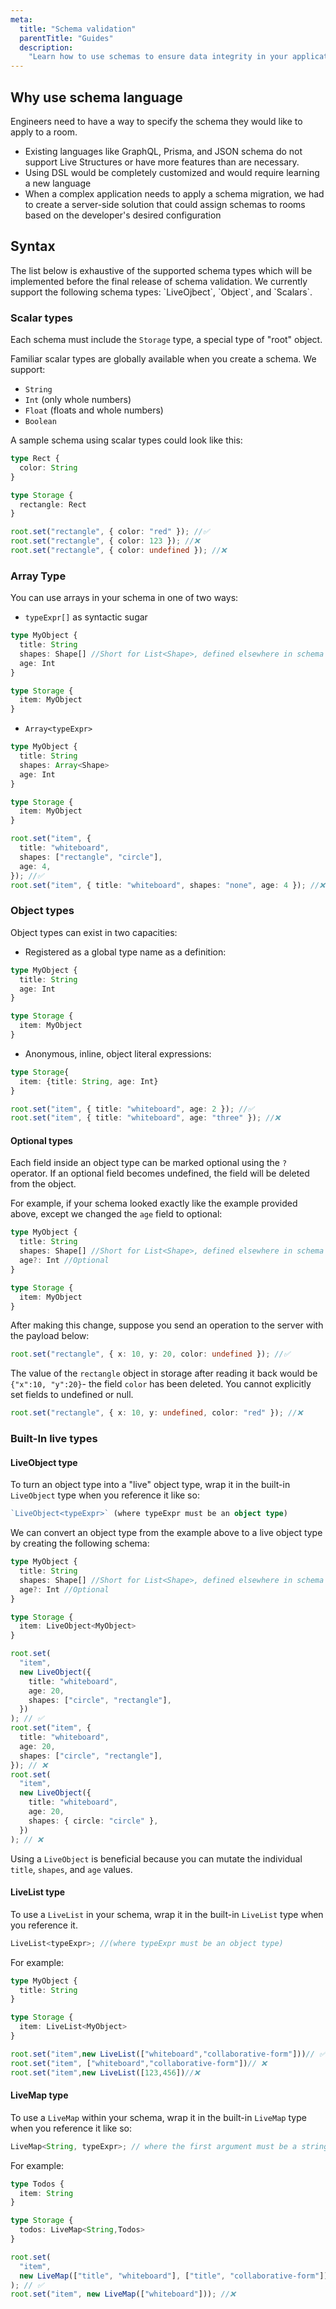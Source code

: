 ```yaml
---
meta:
  title: "Schema validation"
  parentTitle: "Guides"
  description:
    "Learn how to use schemas to ensure data integrity in your application"
---
```


## Why use schema language

Engineers need to have a way to specify the schema they would like to apply to a
room.

- Existing languages like GraphQL, Prisma, and JSON schema do not support Live
  Structures or have more features than are necessary.
- Using DSL would be completely customized and would require learning a new
  language
- When a complex application needs to apply a schema migration, we had to create
  a server-side solution that could assign schemas to rooms based on the
  developer's desired configuration

## Syntax

<Banner title="Supported Schema Types">
The list below is exhaustive of the supported schema types which will be implemented before the final release of schema validation.  We currently support the following schema types: `LiveOjbect`, `Object`, and `Scalars`.

</Banner>

### Scalar types

Each schema must include the `Storage` type, a special type of "root" object.

Familiar scalar types are globally available when you create a schema. We
support:

- `String`
- `Int` (only whole numbers)
- `Float` (floats and whole numbers)
- `Boolean`

A sample schema using scalar types could look like this:

```ts
type Rect {
  color: String
}

type Storage {
  rectangle: Rect
}
```

```ts
root.set("rectangle", { color: "red" }); //✅
root.set("rectangle", { color: 123 }); //❌
root.set("rectangle", { color: undefined }); //❌
```

### Array Type

You can use arrays in your schema in one of two ways:

- `typeExpr[]` as syntactic sugar

```ts highlight="3"
type MyObject {
  title: String
  shapes: Shape[] //Short for List<Shape>, defined elsewhere in schema
  age: Int
}

type Storage {
  item: MyObject
}
```

- `Array<typeExpr>`

```ts highlight="3"
type MyObject {
  title: String
  shapes: Array<Shape>
  age: Int
}

type Storage {
  item: MyObject
}
```

```ts
root.set("item", {
  title: "whiteboard",
  shapes: ["rectangle", "circle"],
  age: 4,
}); //✅
root.set("item", { title: "whiteboard", shapes: "none", age: 4 }); //❌
```

### Object types

Object types can exist in two capacities:

- Registered as a global type name as a definition:

```ts
type MyObject {
  title: String
  age: Int
}

type Storage {
  item: MyObject
}
```

- Anonymous, inline, object literal expressions:

```ts
type Storage{
  item: {title: String, age: Int}
}
```

```ts
root.set("item", { title: "whiteboard", age: 2 }); //✅
root.set("item", { title: "whiteboard", age: "three" }); //❌
```

#### Optional types

Each field inside an object type can be marked optional using the `?` operator.
If an optional field becomes undefined, the field will be deleted from the
object.

For example, if your schema looked exactly like the example provided above,
except we changed the `age` field to optional:

```ts highlight="4"
type MyObject {
  title: String
  shapes: Shape[] //Short for List<Shape>, defined elsewhere in schema
  age?: Int //Optional
}

type Storage {
  item: MyObject
}
```

After making this change, suppose you send an operation to the server with the
payload below:

```ts
root.set("rectangle", { x: 10, y: 20, color: undefined }); //✅
```

The value of the `rectangle` object in storage after reading it back would be
`{"x":10, "y":20}`- the field `color` has been deleted. You cannot explicitly
set fields to undefined or null.

```ts
root.set("rectangle", { x: 10, y: undefined, color: "red" }); //❌
```

### Built-In live types

#### LiveObject type

To turn an object type into a "live" object type, wrap it in the built-in
`LiveObject` type when you reference it like so:

```ts
`LiveObject<typeExpr>` (where typeExpr must be an object type)
```

We can convert an object type from the example above to a live object type by
creating the following schema:

```ts highlight="8"
type MyObject {
  title: String
  shapes: Shape[] //Short for List<Shape>, defined elsewhere in schema
  age?: Int //Optional
}

type Storage {
  item: LiveObject<MyObject>
}
```

```ts
root.set(
  "item",
  new LiveObject({
    title: "whiteboard",
    age: 20,
    shapes: ["circle", "rectangle"],
  })
); // ✅
root.set("item", {
  title: "whiteboard",
  age: 20,
  shapes: ["circle", "rectangle"],
}); // ❌
root.set(
  "item",
  new LiveObject({
    title: "whiteboard",
    age: 20,
    shapes: { circle: "circle" },
  })
); // ❌
```

Using a `LiveObject` is beneficial because you can mutate the individual
`title`, `shapes`, and `age` values.

#### LiveList type

To use a `LiveList` in your schema, wrap it in the built-in `LiveList` type when
you reference it.

```ts
LiveList<typeExpr>; //(where typeExpr must be an object type)
```

For example:

```ts highlight="8"
type MyObject {
  title: String
}

type Storage {
  item: LiveList<MyObject>
}
```

```ts
root.set("item",new LiveList(["whiteboard","collaborative-form"]))// ✅
root.set("item", ["whiteboard","collaborative-form"])// ❌
root.set("item",new LiveList([123,456])//❌
```

#### LiveMap type

To use a `LiveMap` within your schema, wrap it in the built-in `LiveMap` type
when you reference it like so:

```ts
LiveMap<String, typeExpr>; // where the first argument must be a string
```

For example:

```ts highlight="8"
type Todos {
  item: String
}

type Storage {
  todos: LiveMap<String,Todos>
}
```

```ts
root.set(
  "item",
  new LiveMap(["title", "whiteboard"], ["title", "collaborative-form"])
); // ✅
root.set("item", new LiveMap(["whiteboard"])); //❌
```
